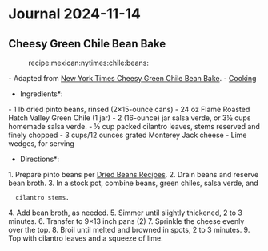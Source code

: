 = Journal 2024-11-14 =

== Cheesy Green Chile Bean Bake ==
:recipe:mexican:nytimes:chile:beans:

- Adapted from [[https://cooking.nytimes.com/recipes/1025014-cheesy-green-chile-bean-bake?smid=url-share|New York Times Cheesy Green Chile Bean Bake]].
- [[/index#cooking|Cooking]]

*Ingredients*:

- 1 lb dried pinto beans, rinsed (2×15-ounce cans)
- 24 oz Flame Roasted Hatch Valley Green Chile (1 jar)
- 2 (16-ounce) jar salsa verde, or 3½ cups homemade salsa verde.
- ½ cup packed cilantro leaves, stems reserved and finely chopped
- 3 cups/12 ounces grated Monterey Jack cheese
- Lime wedges, for serving

*Directions*:

1. Prepare pinto beans per [[/Beans#Instant Pot Dried Beans|Dried Beans Recipes]].
2. Drain beans and reserve bean broth.
3. In a stock pot, combine beans, green chiles, salsa verde, and
   cilantro stems.
4. Add bean broth, as needed.
5. Simmer until slightly thickened, 2 to 3 minutes.
6. Transfer to 9×13 inch pans (2)
7. Sprinkle the cheese evenly over the top.
8. Broil until melted and browned in spots, 2 to 3 minutes.
9. Top with cilantro leaves and a squeeze of lime.
